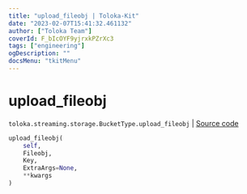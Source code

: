 ```yaml
---
title: "upload_fileobj | Toloka-Kit"
date: "2023-02-07T15:41:32.461132"
author: ["Toloka Team"]
coverId: F_bIcOYF9yjrxkPZrXc3
tags: ["engineering"]
ogDescription: ""
docsMenu: "tkitMenu"
---
```


# upload_fileobj
`toloka.streaming.storage.BucketType.upload_fileobj` | [Source code](https://github.com/Toloka/toloka-kit/blob/v1.1.3/src/streaming/storage.py#L149)

```python
upload_fileobj(
    self,
    Fileobj,
    Key,
    ExtraArgs=None,
    **kwargs
)
```
